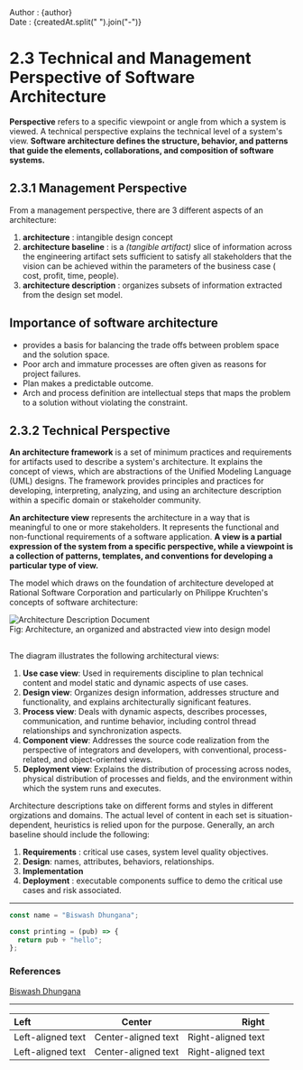 
<section>Author : {author}</section>
<section>Date : {createdAt.split(" ").join("-")}</section>

# 2.3 Technical and Management Perspective of Software Architecture

**Perspective** refers to a specific viewpoint or angle from which a system is viewed. A technical perspective explains the technical level of a system's view. **Software architecture defines the structure, behavior, and patterns that guide the elements, collaborations, and composition of software systems.**

## 2.3.1 Management Perspective

From a management perspective, there are 3 different aspects of an architecture:

1. **architecture** : intangible design concept
2. **architecture baseline** : is a _(tangible artifact)_ slice of information across the engineering artifact sets sufficient to satisfy all stakeholders that the vision can be achieved within the parameters of the business case ( cost, profit, time, people).
3. **architecture description** : organizes subsets of information extracted from the design set model.

## Importance of software architecture

- provides a basis for balancing the trade offs between problem space and the solution space.
- Poor arch and immature processes are often given as reasons for project failures.
- Plan makes a predictable outcome.
- Arch and process definition are intellectual steps that maps the problem to a solution without violating the constraint.

## 2.3.2 Technical Perspective

**An architecture framework** is a set of minimum practices and requirements for artifacts used to describe a system's architecture. It explains the concept of views, which are abstractions of the Unified Modeling Language (UML) designs. The framework provides principles and practices for developing, interpreting, analyzing, and using an architecture description within a specific domain or stakeholder community.

**An architecture view** represents the architecture in a way that is meaningful to one or more stakeholders. It represents the functional and non-functional requirements of a software application. **A view is a partial expression of the system from a specific perspective, while a viewpoint is a collection of patterns, templates, and conventions for developing a particular type of view.**

The model which draws on the foundation of architecture developed at Rational Software Corporation and particularly on Philippe Kruchten's concepts of software architecture:

<img src={View} alt="Architecture Description Document" />

<summary>
  Fig: Architecture, an organized and abstracted view into design model
</summary>

##

The diagram illustrates the following architectural views:

1. **Use case view**: Used in requirements discipline to plan technical content and model static and dynamic aspects of use cases.
2. **Design view**: Organizes design information, addresses structure and functionality, and explains architecturally significant features.
3. **Process view**: Deals with dynamic aspects, describes processes, communication, and runtime behavior, including control thread relationships and synchronization aspects.
4. **Component view**: Addresses the source code realization from the perspective of integrators and developers, with conventional, process-related, and object-oriented views.
5. **Deployment view**: Explains the distribution of processing across nodes, physical distribution of processes and fields, and the environment within which the system runs and executes.

Architecture descriptions take on different forms and styles in different orgizations and domains. The actual level of content in each set is situation-dependent, heuristics is relied upon for the purpose.
Generally, an arch baseline should include the following:

1.  **Requirements** : critical use cases, system level quality objectives.
2.  **Design**: names, attributes, behaviors, relationships.
3.  **Implementation**
4.  **Deployment** : executable components suffice to demo the critical use cases and risk associated.

---

```javascript
const name = "Biswash Dhungana";

const printing = (pub) => {
  return pub + "hello";
};
```

### References
[Biswash Dhungana](biswashdhungana.com.np)

---

| Left              |       Center        |              Right |
| :---------------- | :-----------------: | -----------------: |
| Left-aligned text | Center-aligned text | Right-aligned text |
| Left-aligned text | Center-aligned text | Right-aligned text |
